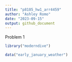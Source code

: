 ```yaml
---
title: "p8105_hw1_arr4459"
author: "Ashley Romo"
date: "2023-09-15"
output: github_document
---
```


Problem 1
```r
library("moderndive")

data("early_january_weather")
```




